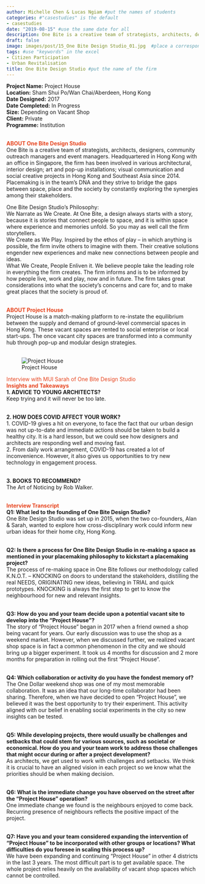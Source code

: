 ---
author: Michelle Chen & Lucas Ngiam #put the names of students
categories: #"casestudies" is the default 
- casestudies
date: "2019-08-15" #use the same date for all
description: One Bite is a creative team of strategists, architects, designers, community outreach managers and event managers.  #brief description about the firm
draft: false
image: images/post/15_One Bite Design Studio_01.jpg  #place a corresponding image in the "images" => "post"
tags: #use "keywords" in the excel
- Citizen Participation
- Urban Revitalisation
title: One Bite Design Studio #put the name of the firm
---

__Project Name:__ Project House <br>
__Location:__ Sham Shui Po/Wan Chai/Aberdeen, Hong Kong <br>
__Date Designed:__ 2017<br>
__Date Completed:__ In Progress <br>
__Size:__ Depending on Vacant Shop<br>
__Client:__ Private <br>
__Programme:__ Institution
<br><br>

<span style="color:#E7451F">__ABOUT One Bite Design Studio__</span><br>
One Bite is a creative team of strategists, architects, designers, community outreach managers and event managers. Headquartered in Hong Kong with an office in Singapore, the firm has been involved in various architectural, interior design; art and pop-up installations; visual communication and social creative projects in Hong Kong and Southeast Asia since 2014. Placemaking is in the team's DNA and they strive to bridge the gaps between space, place and the society by constantly exploring the synergies among their stakeholders. <br>

One Bite Design Studio's Philosophy: <br>
We Narrate as We Create. At One Bite, a design always starts with a story, because it is stories that connect people to space, and it is within space where experience and memories unfold. So you may as well call the firm storytellers.<br>
We Create as We Play. Inspired by the ethos of play -- in which anything is possible, the firm invite others to imagine with them. Their creative solutions engender new experiences and make new connections between people and ideas.<br>
What We Create, People Enliven it. We believe people take the leading role in everything the firm creates. The firm informs and is to be informed by how people live, work and play, now and in future. The firm takes great considerations into what the society’s concerns and care for, and to make great places that the society is proud of. <br><br>


<span style="color:#E7451F">__ABOUT Project House__</span><br>
Project House is a match-making platform to re-instate the equilibrium between the supply and demand of ground-level commercial spaces in Hong Kong. These vacant spaces are rented to social enterprise or local start-ups. The once vacant city spaces are transformed into a community hub through pop-up and modular design strategies.<br><br>

<!-- Photo of the project -->

<!-- ![caption: name of the project](https://socialarchi.github.io/images/post/"name of the file") 
example below-->

![Project House](https://socialarchi.github.io/images/post/15_One Bite Design Studio_02.jpg) 

<span style="color:#E7451F">Interview with MUI Sarah of One Bite Design Studio</span><br>
<span style="color:#E7451F">__Insights and Takeaways__</span><br>
__1. ADVICE TO YOUNG ARCHITECTS?__<br>
Keep trying and it will never be too late. <br><br>

__2. HOW DOES COVID AFFECT YOUR WORK?__<br>
1. COVID-19 gives a hit on everyone, to face the fact that our urban design was not up-to-date and immediate actions should be taken to build a healthy city. It is a hard lesson, but we could see how designers and architects are responding well and moving fast.<br>
2. From daily work arrangement, COVID-19 has created a lot of inconvenience. However, it also gives us opportunities to try new technology in engagement process. <br><br>

__3. BOOKS TO RECOMMEND?__<br>
The Art of Noticing by Rob Walker. <br><br>

<span style="color:#E7451F">__Interview Transcript__</span><br>
__Q1: What led to the founding of One Bite Design Studio?__<br>
One Bite Design Studio was set up in 2015, when the two co-founders, Alan & Sarah, wanted to explore how cross-disciplinary work could inform new urban ideas for their home city, Hong Kong. <br><br>

__Q2: Is there a process for One Bite Design Studio in re-making a space as mentioned in your placemaking philosophy to kickstart a placemaking project?__<br>
The process of re-making space in One Bite follows our methodology called K.N.O.T. – KNOCKING on doors to understand the stakeholders, distilling the real NEEDS, ORIGINATING new ideas, believing in TRIAL and quick prototypes. KNOCKING is always the first step to get to know the neighbourhood for new and relevant insights. <br><br>

__Q3: How do you and your team decide upon a potential vacant site to develop into the “Project House”?__<br>
The story of “Project House” began in 2017 when a friend owned a shop being vacant for years. Our early discussion was to use the shop as a weekend market. However, when we discussed further, we realized vacant shop space is in fact a common phenomenon in the city and we should bring up a bigger experiment. It took us 4 months for discussion and 2 more months for preparation in rolling out the first “Project House”.<br><br>

__Q4: Which collaboration or activity do you have the fondest memory of?__<br>
The One Dollar weekend shop was one of my most memorable collaboration. It was an idea that our long-time collaborator had been sharing. Therefore, when we have decided to open “Project House”, we believed it was the best opportunity to try their experiment. This activity aligned with our belief in enabling social experiments in the city so new insights can be tested. <br><br>

__Q5: While developing projects, there would usually be challenges and setbacks that could stem for various sources, such as societal or economical. How do you and your team work to address those challenges that might occur during or after a project development?__<br>
As architects, we get used to work with challenges and setbacks. We think it is crucial to have an aligned vision in each project so we know what the priorities should be when making decision. <br><br>

__Q6: What is the immediate change you have observed on the street after the “Project House” operation?__<br>
One immediate change we found is the neighbours enjoyed to come back. Recurring presence of neighbours reflects the positive impact of the project. <br><br>

__Q7: Have you and your team considered expanding the intervention of “Project House” to be incorporated with other groups or locations? What difficulties do you foresee in scaling this process up?__<br>
We have been expanding and continuing “Project House” in other 4 districts in the last 3 years. The most difficult part is to get available space. The whole project relies heavily on the availability of vacant shop spaces which cannot be controlled. <br><br>
